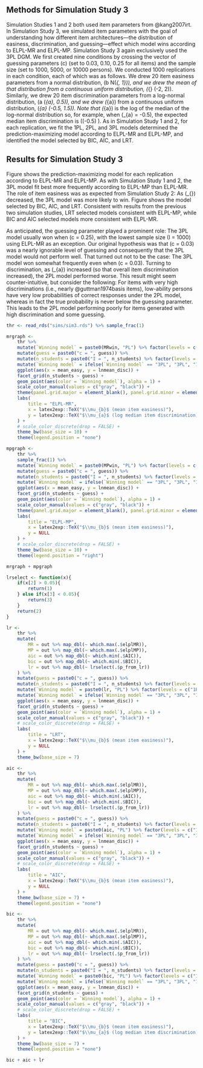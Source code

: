 ## Methods for Simulation Study 3

Simulation Studies 1 and 2 both used item parameters from @kang2007irt. In Simulation Study 3, we simulated item parameters with the goal of understanding how different item architectures—the distribution of easiness, discrimination, and guessing—effect which model wins according to ELPL-MR and ELPL-MP. Simulation Study 3 again exclusively used the 3PL DGM. We first created nine conditions by crossing the vector of guessing parameters \(c\) (set to 0.03, 0.10, 0.25 for all items) and the sample size (set to 1000, 5000, or 10000 persons). We conducted 1000 replications in each condition, each of which was as follows. We drew 20 item easiness parameters from a normal distribution, \(b \sim N(\mu_{\text{easy}, 1})\), and we drew the mean of that distribution from a continuous uniform distribution, \(\mu_{\theta} \sim \text{unif}(-2, 2)\). Similarly, we drew 20 item discrimination parameters from a log-normal distribution, \(a \sim \text{Lognormal}(\mu_{a}, 0.5)\), and we drew \(\mu_{a}\) from a continuous uniform distribution, \(\mu_{a} \sim \text{unif}(-0.5, 1.5)\). Note that \(\mu_{a}\) is the log of the median of the log-normal distribution so, for example, when \(\mu_{a} = -0.5\), the expected median item discrimination is \(\exp(-0.5) \approx 0.61\). As in Simulation Study 1 and 2, for each replication, we fit the 1PL, 2PL, and 3PL models determined the prediction-maximizing model according to ELPL-MR and ELPL-MP, and identified the model selected by BIC, AIC, and LRT.

## Results for Simulation Study 3

Figure \ref{fig:results5b1} shows the prediction-maximizing model for each replication according to ELPL-MR and ELPL-MP. As with Simulation Study 1 and 2, the 3PL model fit best more frequently according to ELPL-MP than ELPL-MR. The role of item easiness was as expected\footnote{In Simulation Study 2, the item easiness parameters were fixed and we varied the mean of ability. In Simulation Study 3, the ability distribution was fixed and we varied the mean of the item easiness parameters. The impact is the same: What matters is the difference between ability and item easiness.} from Simulation Study 2: As \(\mu_{\text{easy}}\) decreased, the 3PL model was more likely to win. Figure \ref{fig:results5b2} shows the model selected by BIC, AIC, and LRT. Consistent with results from the previous two simulation studies, LRT selected models consistent with ELPL-MP, while BIC and AIC selected models more consistent with ELPL-MR.

As anticipated, the guessing parameter played a prominent role: The 3PL model usually won when \(c = 0.25\), with the lowest sample size \(I = 1000\) using ELPL-MR as an exception. Our original hypothesis was that \(c = 0.03\) was a nearly ignorable level of guessing and consequently that the 3PL model would not perform well. That turned out not to be the case: The 3PL model won somewhat frequently even when \(c = 0.03\). Turning to discrimination, as \(\mu_{a}\) increased (so that overall item discrimination increased), the 2PL model performed worse. This result might seem counter-intuitive, but consider the following: For items with very high discriminations (i.e., nearly @guttman1974basis items), low-ability persons have very low probabilities of correct responses under the 2PL model, whereas in fact the true probability is never below the guessing parameter. This leads to the 2PL model performing poorly for items generated with high discrimination and some guessing.

```r

thr <- read_rds("sims/sim3.rds") %>% sample_frac(1)

mrgraph <- 
	thr %>%
	mutate(`Winning model` = paste0(MRwin, "PL") %>% factor(levels = c("1PL", "2PL", "3PL"))) %>% 
	mutate(guess = paste0("c = ", guess)) %>%
	mutate(n_students = paste0("I = ", n_students) %>% factor(levels = c("I = 10000", "I = 5000", "I = 1000"))) %>% 
	mutate(`Winning model` = ifelse(`Winning model` == "3PL", "3PL", "1PL or 2PL")) %>% 
	ggplot(aes(x = mean_easy, y = lnmean_disc)) +
	facet_grid(n_students ~ guess) +
	geom_point(aes(color = `Winning model`), alpha = 1) +
	scale_color_manual(values = c("gray", "black")) +
	theme(panel.grid.major = element_blank(), panel.grid.minor = element_blank()) +
	labs(
		title = "ELPL-MR",
		x = latex2exp::TeX("$\\mu_{b}$ (mean item easiness)"),
		y = latex2exp::TeX("$\\mu_{a}$ (log median item discrimination)")
	) +
	# scale_color_discrete(drop = FALSE) +
	theme_bw(base_size = 10) +
	theme(legend.position = "none")

mpgraph <- 
	thr %>%
	sample_frac(1) %>% 
	mutate(`Winning model` = paste0(MPwin, "PL") %>% factor(levels = c("1PL", "2PL", "3PL"))) %>% 
	mutate(guess = paste0("c = ", guess)) %>%
	mutate(n_students = paste0("I = ", n_students) %>% factor(levels = c("I = 10000", "I = 5000", "I = 1000"))) %>% 
	mutate(`Winning model` = ifelse(`Winning model` == "3PL", "3PL", "1PL or 2PL")) %>% 
	ggplot(aes(x = mean_easy, y = lnmean_disc)) +
	facet_grid(n_students ~ guess) +
	geom_point(aes(color = `Winning model`), alpha = 1) +
	scale_color_manual(values = c("gray", "black")) +
	theme(panel.grid.major = element_blank(), panel.grid.minor = element_blank()) +
	labs(
		title = "ELPL-MP",
		x = latex2exp::TeX("$\\mu_{b}$ (mean item easiness)"),
		y = NULL
	) +
	# scale_color_discrete(drop = FALSE) +
	theme_bw(base_size = 10) +
	theme(legend.position = "right")

mrgraph + mpgraph
```

```r

lrselect <- function(x){
	if(x[2] > 0.05){
		return(1)
	} else if(x[3] < 0.05){
		return(3)
	}
	return(2)
}

lr <- 
	thr %>% 
	mutate(
		MR = out %>% map_dbl(~ which.max(.$elplMR)),
		MP = out %>% map_dbl(~ which.max(.$elplMP)),
		aic = out %>% map_dbl(~ which.min(.$AIC)),
		bic = out %>% map_dbl(~ which.min(.$BIC)),
		lr = out %>% map_dbl(~ lrselect(.$p_from_lr))
	) %>% 
	mutate(guess = paste0("c = ", guess)) %>%
	mutate(n_students = paste0("I = ", n_students) %>% factor(levels = c("I = 10000", "I = 5000", "I = 1000"))) %>% 
	mutate(`Winning model` = paste0(lr, "PL") %>% factor(levels = c("1PL", "2PL", "3PL"))) %>% 
	mutate(`Winning model` = ifelse(`Winning model` == "3PL", "3PL", "1PL or 2PL")) %>% 
	ggplot(aes(x = mean_easy, y = lnmean_disc)) +
	facet_grid(n_students ~ guess) +
	geom_point(aes(color = `Winning model`), alpha = 1) +
	scale_color_manual(values = c("gray", "black")) +
	# scale_color_discrete(drop = FALSE) +
	labs(
		title = "LRT",
		x = latex2exp::TeX("$\\mu_{b}$ (mean item easiness)"),
		y = NULL
	) +
	theme_bw(base_size = 7)

aic <- 
	thr %>% 
	mutate(
		MR = out %>% map_dbl(~ which.max(.$elplMR)),
		MP = out %>% map_dbl(~ which.max(.$elplMP)),
		aic = out %>% map_dbl(~ which.min(.$AIC)),
		bic = out %>% map_dbl(~ which.min(.$BIC)),
		lr = out %>% map_dbl(~ lrselect(.$p_from_lr))
	) %>% 
	mutate(guess = paste0("c = ", guess)) %>%
	mutate(n_students = paste0("I = ", n_students) %>% factor(levels = c("I = 10000", "I = 5000", "I = 1000"))) %>% 
	mutate(`Winning model` = paste0(aic, "PL") %>% factor(levels = c("1PL", "2PL", "3PL"))) %>% 
	mutate(`Winning model` = ifelse(`Winning model` == "3PL", "3PL", "1PL or 2PL")) %>% 
	ggplot(aes(x = mean_easy, y = lnmean_disc)) +
	facet_grid(n_students ~ guess) +
	geom_point(aes(color = `Winning model`), alpha = 1) +
	scale_color_manual(values = c("gray", "black")) +
	# scale_color_discrete(drop = FALSE) +
	labs(
		title = "AIC",
		x = latex2exp::TeX("$\\mu_{b}$ (mean item easiness)"),
		y = NULL
	) + 
	theme_bw(base_size = 7) +
	theme(legend.position = "none")

bic <- 
	thr %>% 
	mutate(
		MR = out %>% map_dbl(~ which.max(.$elplMR)),
		MP = out %>% map_dbl(~ which.max(.$elplMP)),
		aic = out %>% map_dbl(~ which.min(.$AIC)),
		bic = out %>% map_dbl(~ which.min(.$BIC)),
		lr = out %>% map_dbl(~ lrselect(.$p_from_lr))
	) %>% 
	mutate(guess = paste0("c = ", guess)) %>%
	mutate(n_students = paste0("I = ", n_students) %>% factor(levels = c("I = 10000", "I = 5000", "I = 1000"))) %>% 
	mutate(`Winning model` = paste0(bic, "PL") %>% factor(levels = c("1PL", "2PL", "3PL"))) %>% 
	mutate(`Winning model` = ifelse(`Winning model` == "3PL", "3PL", "1PL or 2PL")) %>% 
	ggplot(aes(x = mean_easy, y = lnmean_disc)) +
	facet_grid(n_students ~ guess) +
	geom_point(aes(color = `Winning model`), alpha = 1) +
	scale_color_manual(values = c("gray", "black")) +
	# scale_color_discrete(drop = FALSE) +
	labs(
		title = "BIC",
		x = latex2exp::TeX("$\\mu_{b}$ (mean item easiness)"),
		y = latex2exp::TeX("$\\mu_{a}$ (log median item discrimination)")
	) +
	theme_bw(base_size = 7) +
	theme(legend.position = "none")

bic + aic + lr
```
